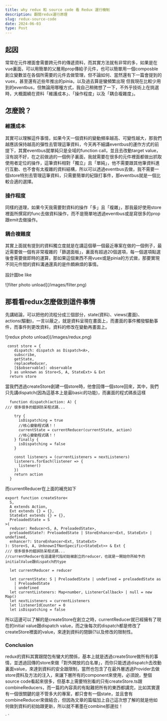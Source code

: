 ```yaml
---
title: why redux 和 source code 看 Redux 運行機制
description: 翻閱redux運行原理
slug: redux-source-code
date: 2024-06-03
type: Post
---
```


## 起因

<p>常常在元件裡面會需要跨元件的傳遞資料，而其實方法就有非常的多，如果是在vue裏面，可以用簡單的父層用prop傳給子元件，也可以簡單用一個composble創立變數並在各個所需要的元件去做管理，但不論如何、當然還有下一篇會提到的vuex，甚至還有近些年推出的pinia，以及過去算是蠻頻繁出現 但我現在比較少用到的eventbus，但無論用哪種方式，我自己稍微想了一下，不外乎技術上在挑選時，大概圍繞在資料「維護成本」、「操作程度」以及「耦合複雜度」。</p>

## 怎麼說？
<h3>維護成本</h3>
<p>其實可以理解這件事情，如果今天一個資料的變動頻率越高、可變性越大，那我們越應該保持越高的彈性去管理這筆資料，今天再不細講eventbus的運作方式的前提下，其實eventbus就單純只是全域的function call，並且去改動target value，沒有說不好，在之前做過的一個例子裏面，我就需要在很多的元件裡面都做出抓取使用者定位的操作，這筆資料相對「獨立」且「單純」，他不需要跟其他筆資料進行互動、也不會有太複雜的資料結構，所以可以透過eventbus去做，我不需要一個store特別去管理這筆資料，只需要簡單的紀錄打事件，那eventbus就是一個比較合適的選擇。</p>

<h3>操作程度</h3>
<p>同樣的道理，如果今天我需要對資料的操作「多」且「複雜」，那我最好使用store裡面所撰寫的func去做資料操作，而不是簡單地透過eventbus或是寫很多的prop跟emit去做操作。</p>


<h3>耦合複雜度</h3>
<p>其實上面就有提到的資料獨立度就是在講這個舉一個最近專案在做的一個例子，最近需要做一個有非常複雜的「篩選面板」，裏面有超過20個選項，每一個選項點選後會需要做即時的運算，那如果這個東西不用vuex或是pinia的方式做，那要實現不同元件間的資料溝通還真的是件頗麻煩的事情。</p>
<p>設計圖be like</p>
![filter photo unload](/images/filter.png)

## 那看看redux怎麼做到這件事情
<p>先講結論，可以把他的流程分成三個部分，state(資料)、views(畫面)、actions(驅動)，一言以蔽之，就是資料呈現在畫面上，而畫面的事件觸發驅動事件，而事件則更改資料，資料的修改在變動再畫面上。</p>
![redux photo unload](/images/redux.png)


```tsx:App.tsx
 const store = {
    dispatch: dispatch as Dispatch<A>,
    subscribe,
    getState,
    replaceReducer,
    [$$observable]: observable
  } as unknown as Store<S, A, StateExt> & Ext
  return store
```
<p>當我們透過createStore創建一個store時，他會回傳一個store回來，其中，我們只先講dispatch(因為這基本上是最basic的功能)，而裏面的程式碼長這樣</p>

```tsx:App.tsx
  function dispatch(action: A) {
/// 很多很多的錯誤防呆程式碼...

    try {
      isDispatching = true
      //核心變動程式碼！！
      currentState = currentReducer(currentState, action)
      //核心變動程式碼！！
    } finally {
      isDispatching = false
    }

    const listeners = (currentListeners = nextListeners)
    listeners.forEach(listener => {
      listener()
    })
    return action
  }
```
而currentReducer在上面的補充如下
```tsx:App.tsx
export function createStore<
  S,
  A extends Action,
  Ext extends {} = {},
  StateExt extends {} = {},
  PreloadedState = S
>(
  reducer: Reducer<S, A, PreloadedState>,
  preloadedState?: PreloadedState | StoreEnhancer<Ext, StateExt> | undefined,
  enhancer?: StoreEnhancer<Ext, StateExt>
): Store<S, A, UnknownIfNonSpecific<StateExt>> & Ext {
/// 很多很多的錯誤防呆程式碼...
//currentReducer在這邊是代指初始被創立的reducer，也就是一開始你所給予的initialValue跟dispatch的type

  let currentReducer = reducer
  
  let currentState: S | PreloadedState | undefined = preloadedState as
    | PreloadedState
    | undefined
  let currentListeners: Map<number, ListenerCallback> | null = new Map()
  let nextListeners = currentListeners
  let listenerIdCounter = 0
  let isDispatching = false
```
<p>所以這邊可以了解的是createStore在創立之時，currentReducer就已經擁有了現在的initial value跟dispatch value，而之後每次的dispatch都是修改了createStore裡面的value，來達到資料的閉鎖(?以及修改的限制性。</p>

<h3>Conclusion</h3>

<p>redux的資料其實跟閉包有蠻大的關係，基本上就是透過createStore做所有的事情，並透過回傳的store來做「對外開放的白名單」，而你只能透過dispatch去改動裏面value，來達到資料的安全跟限制，當然也包含了在最外層透過Provider去做store資料及方法的注入，來讓下層所有的component來使用，必須說，整個source code看起來很多，但基本上需要特別看的只有createStore.ts跟combineReducers，而一篇的內容真的有點難把所有的東西都講完，比如其實還有一個很關鍵的是不管多大的專案，都只會有一個state，並且會有combineReducer來做結合，但因為文章的篇幅加上自己這次想了解的就是他如何做到資料的初始跟更新，所以就不著墨在combine那邊拉！</p>`｀
